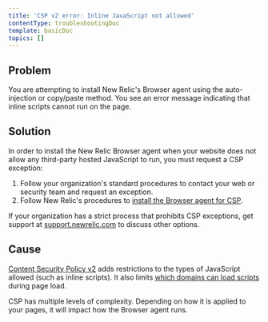 ```yaml
---
title: 'CSP v2 error: Inline JavaScript not allowed'
contentType: troubleshootingDoc
template: basicDoc
topics: []
---
```


## Problem

You are attempting to install New Relic's Browser agent using the auto-injection or copy/paste method. You see an error message indicating that inline scripts cannot run on the page.

## Solution

In order to install the New Relic Browser agent when your website does not allow any third-party hosted JavaScript to run, you must request a CSP exception:

1. Follow your organization's standard procedures to contact your web or security team and request an exception.
2. Follow New Relic's procedures to [install the Browser agent for CSP](/docs/csp-v2-host-install-browser-agent).

If your organization has a strict process that prohibits CSP exceptions, get support at [support.newrelic.com](https://support.newrelic.com) to discuss other options.

## Cause

[Content Security Policy v2](https://www.w3.org/TR/CSP2/) adds restrictions to the types of JavaScript allowed (such as inline scripts). It also limits [which domains can load scripts](/docs/browser/new-relic-browser/getting-started/compatibility-requirements-new-relic-browser#csp) during page load.

CSP has multiple levels of complexity. Depending on how it is applied to your pages, it will impact how the Browser agent runs.
